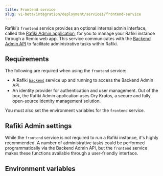 ```yaml
---
title: Frontend service
slug: v1-beta/integration/deployment/services/frontend-service
---
```



Rafiki’s <LinkOut href="https://github.com/interledger/rafiki/tree/main/packages/frontend">`frontend`</LinkOut> service provides an optional internal admin interface, called the [Rafiki Admin application](/v1-beta/admin/admin-user-guide), for you to manage your Rafiki instance through a <LinkOut href="https://remix.run/">Remix</LinkOut> web app. This service communicates with the [Backend Admin API](/v1-beta/apis/graphql/admin-api-overview#backend-admin-api) to facilitate administrative tasks within Rafiki.

## Requirements

The following are required when using the `frontend` service:

* A Rafiki [`backend`](/v1-beta/integration/deployment/services/backend-service) service up and running to access the Backend Admin API.
* An identity provider for authentication and user management. Out of the box, the Rafiki Admin application uses <LinkOut href="https://www.ory.sh/docs/kratos/ory-kratos-intro">Ory Kratos</LinkOut>, a secure and fully open-source identity management solution.

<KratosWarn />

You must also set the environment variables for the `frontend` service.

## Rafiki Admin settings

While the `frontend` service is not required to run a Rafiki instance, it's highly recommended. A number of administrative tasks could be performed programmatically via the Backend Admin API, but the `frontend` service makes these functions available through a user-friendly interface.

## Environment variables

<Frontend />
